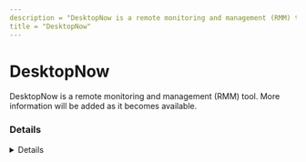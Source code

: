 ```yaml
---
description = "DesktopNow is a remote monitoring and management (RMM) tool. More information will be added as it becomes available."
title = "DesktopNow"
---
```




# DesktopNow

DesktopNow is a remote monitoring and management (RMM) tool. More information will be added as it becomes available.

### Details
<Details author={""}
         category={""}
         created={""}
         website={""}
         lastModified={"2-26-2024"}
         privileges={""}
         free={ false }
         verification={ false }
/>

#### Installation Paths
<Card code={ ["desktopnow.exe"] }/>





### Forensic Artifacts




#### Network Artifacts
<EuiSpacer size="xl"/>
<NetworkArtifactsTable data={ [{"Description": "Known remote domains", "Domains": ["*.nchuser.com"], "Ports": []}] }/>




### Detections
- Detects potential network activity of DesktopNow RMM tool
  - [Sigma Rule](https://github.com/magicsword-io/LOLRMM/blob/main/detections/sigma/desktopnow_network_sigma.yml)
- Detects potential processes activity of DesktopNow RMM tool
  - [Sigma Rule](https://github.com/magicsword-io/LOLRMM/blob/main/detections/sigma/desktopnow_processes_sigma.yml)

### References
- [https://forums.ivanti.com/s/article/Network-Ports-used-by-Environment-Manager?language=en_US](https://forums.ivanti.com/s/article/Network-Ports-used-by-Environment-Manager?language=en_US)


